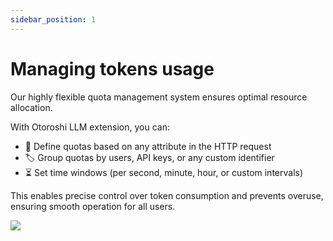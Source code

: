 ```yaml
---
sidebar_position: 1
---
```



# Managing tokens usage

Our highly flexible quota management system ensures optimal resource allocation.

With Otoroshi LLM extension, you can:

- 📏 Define quotas based on any attribute in the HTTP request
- 🏷️ Group quotas by users, API keys, or any custom identifier
- ⏳ Set time windows (per second, minute, hour, or custom intervals)

This enables precise control over token consumption and prevents overuse, ensuring smooth operation for all users.

![](/img/tokens-rate-limit-cost-optimization.png)